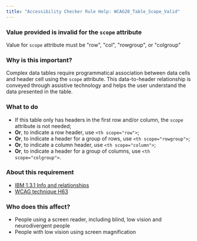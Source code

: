 ```yaml
---
title: "Accessibility Checker Rule Help: WCAG20_Table_Scope_Valid"
---
```


<div className="toolHelp">
<Row>
<Column colLg={16} colMd={8} colSm={4} className="toolHead">

### Value provided is invalid for the `scope` attribute

<div id="locLevel"></div>

Value for `scope` attribute must be "row", "col", "rowgroup", or "colgroup"

</Column>
</Row>
<Row>
<Column colLg={11} colMd={5} colSm={4} className="toolMain">

### Why is this important?

Complex data tables require programmatical association between data cells and header cell using the `scope` attribute. This data-to-header relationship is conveyed through assistive technology and helps the user understand the data presented in the table.

<div id="locSnippet"></div>

### What to do

 * If this table only has headers in the first row and/or column, the `scope` attribute is not needed;
 * **Or**, to indicate a row header, use `<th scope="row">`;
 * **Or**, to indicate a header for a group of rows, use `<th scope="rowgroup">`;
 * **Or**, to indicate a column header, use `<th scope="column">`;
 * **Or**, to indicate a header for a group of columns, use `<th scope="colgroup">`.

</Column>
<Column colLg={5} colMd={3} colSm={4} className="toolLeft">

### About this requirement

* [IBM 1.3.1 Info and relationships](https://www.ibm.com/able/requirements/requirements/#1_3_1)
* [WCAG technique H63](https://www.w3.org/WAI/WCAG21/Techniques/html/H63)

### Who does this affect?

 * People using a screen reader, including blind, low vision and neurodivergent people
 * People with low vision using screen magnification

</Column>
</Row>
</div>

